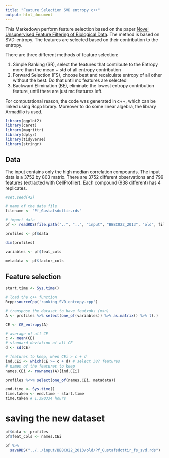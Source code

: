 ```yaml
---
title: "Feature Selection SVD entropy c++"
output: html_document
---
```


This Markedown perform feature selection based on the paper [Novel Unsupervised Feature Filtering of Biological Data](https://academic.oup.com/bioinformatics/article-abstract/22/14/e507/227946/Novel-Unsupervised-Feature-Filtering-of-Biological).
The method is based on SVD-entropy. The features are selected based on their contribution to the entropy.

There are three different methods of feature selection:

1) Simple Ranking (SR), select the features that contribute to the Entropy more than the mean + std of all entropy contribution
2) Forward Selection (FS), choose best and recalculate entropy of all other without the best. Do that until mc features are selected
3) Backward Elimination (BE), eliminate the lowest entropy contribution feature, until there are just mc features left.

For computational reason, the code was generated in c++, which can be linked using Rcpp library.
Moreover to do some linear algebra, the library Armadillo is used.

```r
library(ggplot2)
library(caret)
library(magrittr)
library(dplyr)
library(tidyverse)
library(stringr)
```

## Data

The input contains only the high median correlation compounds.
The input data is a 3752 by 803 matrix.
There are 3752 different observations and 799 features (extracted with CellProfiler).
Each compound (938 different) has 4 replicates.

```r
#set.seed(42)

# name of the data file
filename <- "Pf_Gustafsdottir.rds"

# import data
pf <- readRDS(file.path("..", "..", "input", "BBBC022_2013", "old", filename))

profiles <- pf$data

dim(profiles)

variables <- pf$feat_cols

metadata <- pf$factor_cols

```


## Feature selection

```r
start.time <- Sys.time()

# load the c++ function
Rcpp:sourceCpp('ranking_SVD_entropy.cpp')

# transpose the dataset to have featxobs (mxn)
A <- profiles %>% select(one_of(variables)) %>% as.matrix() %>% t(.)

CE <- CE_entropy(A)

# average of all CE
c <- mean(CE)
# standard deviation of all CE
d <- sd(CE)

# features to keep, when CEi > c + d
ind.CEi <- which(CE >= c + d) # select 387 features
# names of the features to keep
names.CEi <- rownames(A)[ind.CEi]

profiles %<>% select(one_of(names.CEi, metadata))

end.time <- Sys.time()
time.taken <- end.time - start.time
time.taken # 1.390334 hours
```

# saving the new dataset
```r

pf$data <- profiles
pf$feat_cols <- names.CEi

pf %>%
  saveRDS("../../input/BBBC022_2013/old/Pf_Gustafsdottir_fs_svd.rds")

```
